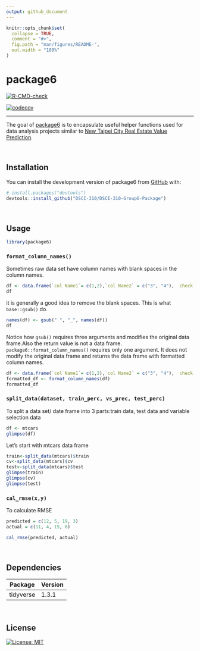 ```yaml
---
output: github_document
---
```


<!-- README.md is generated from README.Rmd. Please edit that file -->

```r
knitr::opts_chunk$set(
  collapse = TRUE,
  comment = "#>",
  fig.path = "man/figures/README-",
  out.width = "100%"
)
```

# package6

<!-- badges: start -->
[![R-CMD-check](https://github.com/DSCI-310/DSCI-310-Group-6-Package/workflows/R-CMD-check/badge.svg)](https://github.com/DSCI-310/DSCI-310-Group-6-Package/actions)

[![codecov](https://codecov.io/gh/DSCI-310/DSCI-310-Group-6-Package/branch/main/graph/badge.svg?token=QRIHLUGBLT)](https://codecov.io/gh/DSCI-310/DSCI-310-Group-6-Package)
<!-- badges: end -->

---

The goal of [package6](https://dsci-310.github.io/DSCI-310-Group-6-Package/) is to encapsulate useful helper functions used for data analysis projects similar to [New Taipei City Real Estate Value Prediction](https://github.com/DSCI-310/DSCI-310-Group-6).

<br/>

## Installation

You can install the development version of package6 from [GitHub](https://github.com/) with:

``` r
# install.packages("devtools")
devtools::install_github("DSCI-310/DSCI-310-Group6-Package")
```
<br/>

## Usage

```r
library(package6)
```

### `format_column_names()`
Sometimes raw data set have column names with blank spaces in the column names.
```r
df <- data.frame(`col Name1`= c(1,2),`col Name2` = c("3", "4"),  check.names = FALSE)
df
```

it is generally a good idea to remove the blank spaces. This is what `base::gsub()` do.

``` r
names(df) <- gsub(" ", "_", names(df))
df
```

Notice how `gsub()` requires three arguments and modifies the original data frame.Also the return value is not a data frame. `package6::format_column_names()` requires only one argument. It does not modify the original data frame and returns the data frame with formatted column names.

``` r
df <- data.frame(`col Name1`= c(1,2),`col Name2` = c("3", "4"),  check.names = FALSE)
formatted_df <- format_column_names(df)
formatted_df
```

### `split_data(dataset, train_perc, vs_prec, test_perc)`
To split a data set/ date frame into 3 parts:train data, test data and variable selection data
```r
df <- mtcars
glimpse(df)
```

Let's start with mtcars data frame

``` r
train<-split_data(mtcars)$train
cv<-split_data(mtcars)$cv
test<-split_data(mtcars)$test
glimpse(train)
glimpse(cv)
glimpse(test)
```

### `cal_rmse(x,y)`
To calculate RMSE 
```r
predicted = c(12, 5, 19, 3)
actual = c(11, 4, 15, 6)

cal_rmse(predicted, actual)

```

<br/>

## Dependencies

  | Package      | Version |
  | ------------ | ------- |
  | tidyverse    |   	1.3.1 |

<br/>

## License

[![License: MIT](https://img.shields.io/badge/License-MIT-yellow.svg)](https://opensource.org/licenses/MIT)
